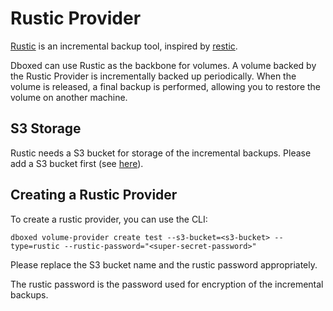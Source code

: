 # Rustic Provider

[Rustic](https://rustic.cli.rs/) is an incremental backup tool, inspired by [restic](https://restic.net/).

Dboxed can use Rustic as the backbone for volumes. A volume backed by the Rustic Provider is incrementally backed up
periodically. When the volume is released, a final backup is performed, allowing you to restore the volume on another
machine.

## S3 Storage

Rustic needs a S3 bucket for storage of the incremental backups. Please add a S3 bucket first (see [here](/docs/volumes/s3-buckets)).

## Creating a Rustic Provider

To create a rustic provider, you can use the CLI:

```shell
dboxed volume-provider create test --s3-bucket=<s3-bucket> --type=rustic --rustic-password="<super-secret-password>"
```

Please replace the S3 bucket name and the rustic password appropriately.

The rustic password is the password used for encryption of the incremental backups.
